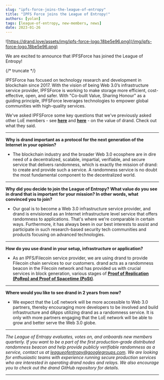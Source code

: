 ```yaml
---
slug: "ipfs-force-joins-the-league-of-entropy"
title: "IPFS Force joins the League of Entropy!"
authors: [yolan]
tags: [league-of-entropy, new-members, news]
date: 2023-01-26
---
```


![https://drand.love/assets/img/ipfs-force-logo.18be5e96.png](/img/ipfs-force-logo.18be5e96.png)

We are excited to announce that IPFSForce has joined the League of Entropy!

{/* truncate */}

IPFSForce has focused on technology research and development in blockchain since 2017. With the vision of being Web 3.0’s infrastructure service provider, IPFSForce is working to make storage more efficient, cost-effective, open, and safer. With "Co-built Value, Sharing Honour" as a guiding principle, IPFSForce leverages technologies to empower global communities with high-quality services.

We've asked IPFSForce some key questions that we've previously asked other LoE members - see [**here**](/blog/the-value-of-drand-part-1-of-2) and [**here**](/blog/the-value-of-drand-part-2-of-2) - on the value of drand. Check out what they said.

---

**Why is drand important as a protocol for the next generation of the Internet in your opinion?**

- The blockchain industry and the broader Web 3.0 ecosphere are in dire need of a decentralized, scalable, impartial, verifiable, and secure service that delivers randomness, which is exactly the mission of drand: to create and provide such a service. A randomness service is no doubt the most fundamental component to the decentralized world.

---

**Why did you decide to join the League of Entropy? What value do you see in drand that is important for your mission? In other words, what convinced you to join?**

- Our goal is to become a Web 3.0 infrastructure service provider, and drand is envisioned as an Internet infrastructure level service that offers randomness to applications. That's where we're comparable in certain ways. Furthermore, it has always been in our best interests to assist and participate in such research-based security tech communities and products focusing on advanced technologies.

---

**How do you use drand in your setup, infrastructure or application?**

- As an IPFS/Filecoin service provider, we are using drand to provide Filecoin chain services to our customers. drand acts as a randomness beacon in the Filecoin network and has provided us with crucial services in block generation, various stages of [**Proof of Replication (PoRep) and Proof of Spacetime (PoSt)**](https://spec.filecoin.io/#section-algorithms.pos).

---

**Where would you like to see drand in 2 years from now?**

- We expect that the LoE network will be more accessible to Web 3.0 partners, thereby encouraging more developers to be involved and build infrastructure and dApps utilizing drand as a randomness service. It is only with more partners engaging that the LoE network will be able to grow and better serve the Web 3.0 globe.

---

*The League of Entropy evaluates, votes on, and onboards new members quarterly. If you want to be a part of the first production-grade distributed randomness beacon and help provide publicly verifiable randomness as a service, contact us at leagueofentropy@googlegroups.com. We are looking for enthusiastic teams with experience running secure production services who are interested in operating drand nodes and relays. We also encourage you to check out the drand GitHub repository for details.*

---
